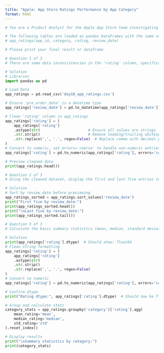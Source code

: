 ```yaml
---
title: "Apple: App Store Ratings Performance by App Category"
format: html
---
```


```python
# You are a Product Analyst for the Apple App Store team investigating app ratings data. Your focus is to clean and understand rating distributions across different app categories. The team wants to leverage basic statistical insights to guide app performance strategies.

# The following tables are loaded as pandas DataFrames with the same names: app_ratings
# app_ratings(app_id, category, rating, review_date)

# Please print your final result or dataframe

# Question 1 of 3
# There are some data inconsistencies in the 'rating' column, specifically: leading or trailing white space, decimals represented by commas instead of decimal points (eg. 4,2 instead of 4.2), and non-numeric values. Clean up these data issues and convert the column to a numeric data type.

# Solution
# Libraries
import pandas as pd

# Load Data
app_ratings = pd.read_csv('day10_app_ratings.csv')

# Ensure 'pre_order_date' is a datetime type
app_ratings['review_date'] = pd.to_datetime(app_ratings['review_date'])

# Clean 'rating' column in app_ratings
app_ratings['rating'] = (
    app_ratings['rating']
    .astype(str)                      # Ensure all values are strings
    .str.strip()                      # Remove leading/trailing whitespace
    .str.replace(',', '.', regex=False)  # Replace comma with decimal point
)
# Convert to numeric, set errors='coerce' to handle non-numeric entries
app_ratings['rating'] = pd.to_numeric(app_ratings['rating'], errors='coerce')

# Preview cleaned data
print(app_ratings.head())

```

```python
# Question 2 of 3
# Using the cleaned dataset, display the first and last five entries to get an overview of the app ratings across different categories.

# Solution
# Sort by review_date before previewing
app_ratings_sorted = app_ratings.sort_values('review_date')
print("First five by review_date:")
print(app_ratings_sorted.head())
print("\nLast five by review_date:")
print(app_ratings_sorted.tail())
```

```python
# Question 3 of 3
# Calculate the basic summary statistics (mean, median, standard deviation) of app ratings for each category to identify variations and performance patterns.

# Solution
print(app_ratings['rating'].dtype)  # Should show: float64
# Clean string formatting
app_ratings['rating'] = (
    app_ratings['rating']
    .astype(str)
    .str.strip()
    .str.replace(',', '.', regex=False)
)
# Convert to numeric
app_ratings['rating'] = pd.to_numeric(app_ratings['rating'], errors='coerce')

# Confirm dtype
print("Rating dtype:", app_ratings['rating'].dtype)  # Should now be float64

# Group and calculate stats
category_stats = app_ratings.groupby('category')['rating'].agg(
    mean_rating='mean',
    median_rating='median',
    std_rating='std'
).reset_index()

# Display results
print("\nSummary statistics by category:")
print(category_stats)
```